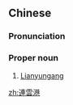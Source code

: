 {{also|连云港}}
==Chinese==
{{zh-forms|s=连云港}}

===Pronunciation===
{{zh-pron
|m=Liányúngǎng
|c=lin4 wan4 gong2
|cat=pn
}}

===Proper noun===
{{zh-proper noun}}

# [[Lianyungang]]

{{zh-cat|Cities}}

[[zh:連雲港]]